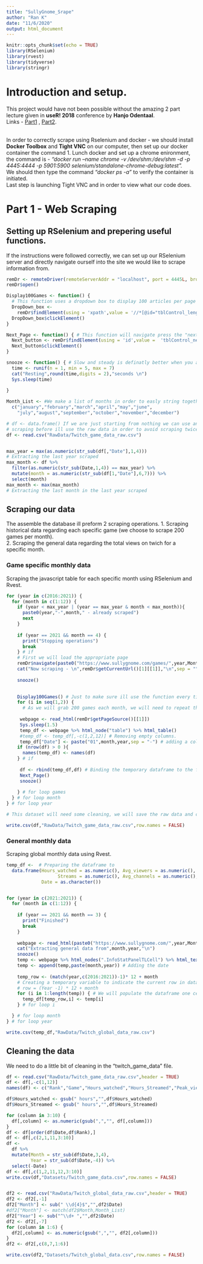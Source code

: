 ```yaml
---
title: "SullyGnome_Srape"
author: "Ran K"
date: "11/6/2020"
output: html_document
---
```


```r
knitr::opts_chunk$set(echo = TRUE)
library(RSelenium)
library(rvest)
library(tidyverse)
library(stringr)
```

# Introduction and setup.

This project would have not been possible without the amazing 2 part lecture given in **useR! 2018** conference by **Hanjo Odentaal**. <br>
Links - [Part1](https://www.youtube.com/watch?v=OxbvFiYxEzI&t=4284s&ab_channel=RConsortium) , [Part2](https://www.youtube.com/watch?v=JcIeWiljQG4&ab_channel=RConsortium). <br> <br>

In order to correctly scrape using Rselenium and docker - we should install **Docker Toolbox** and **Tight VNC** on our computer, then set up our docker container the command 
1. Lunch docker and set up a chrome enironment, the command is - _"docker run --name chrome -v /dev/shm:/dev/shm -d -p 4445:4444 -p 5901:5900 selenium/standalone-chrome-debug:latest"._ <br>
We should then type the command _"docker ps -a"_ to verify the container is initiated. <br>
Last step is launching Tight VNC and in order to view what our code does. 

# Part 1 - Web Scraping




## Setting up RSelenium and prepering useful functions.

If the instructions were followed correctly, we can set up our RSelenium server and directly navigate ourself into the site we would like to scrape information from.

```r
remDr <- remoteDriver(remoteServerAddr = "localhost", port = 4445L, browser = "chrome")
remDr$open()

Display100Games <- function() {
  # This function uses a dropdown box to display 100 articles per page instead of the default 50
  DropDown_box <- 
    remDr$findElement(using = 'xpath',value = '//*[@id="tblControl_length"]/label/select/option[4]')
  DropDown_box$clickElement()
}

Next_Page <- function() { # This function will navigate press the "next button".
  Next_button <- remDr$findElement(using = 'id',value =  'tblControl_next')
  Next_button$clickElement()
}

snooze <- function() { # Slow and steady is definatly better when you are scraping.
  time <- runif(n = 1, min = 5, max = 7)
  cat("Resting",round(time,digits = 2),"seconds \n")
  Sys.sleep(time)
  
}

Month_List <- #We make a list of months in order to easly string together the month and the year
  c("january","february","march","april","may","june",
    "july","august","september","october","november","december")

# df <- data.frame() If we are just starting from nothing we can use an empty dataframe, but as I already did some
# scraping before ill use the raw data in order to avoid scraping twice the same information
df <- read.csv("RawData/Twitch_game_data_raw.csv")


max_year = max(as.numeric(str_sub(df[,"Date"],1,4)))
# Extracting the last year scraped
max_month <- df %>%
  filter(as.numeric(str_sub(Date,1,4)) == max_year) %>%
  mutate(month = as.numeric(str_sub(df[1,"Date"],6,7))) %>%
  select(month)
max_month <- max(max_month)
# Extracting the last month in the last year scraped
```

## Scraping our data

The assemble the database ill preform 2 scraping operations.
1. Scraping historical data regarding each specific game (we choose to scrape 200 games per month). <br>
2. Scraping the general data regarding the total views on twich for a specific month.

### Game specific monthly data

Scraping the javascript table for each specific month using RSelenium and Rvest.

```r

for (year in c(2016:2021)) {
  for (month in c(1:12)) {
    if (year < max_year | (year == max_year & month < max_month)){
      paste0(year,"-",month," - already scraped")
      next
    }
    
    if (year == 2021 && month == 4) {
      print("Stopping operations")
      break
    } # if
    # First we will load the appropriate page
    remDr$navigate(paste0("https://www.sullygnome.com/games/",year,Month_List[month],"/watched"))
    cat("Now scraping - \n",remDr$getCurrentUrl()[1][[1]],"\n",sep = "")
    
    snooze()

    
    Display100Games() # Just to make sure ill use the function every time we load a page
    for (i in seq(1,2)) { 
      # As we will grab 200 games each month, we will need to repeat the process 10 time.
      
     webpage <- read_html(remDr$getPageSource()[[1]])
     Sys.sleep(1.5)
     temp_df <- webpage %>% html_node("table") %>% html_table()
     #temp_df <- temp_df[,-c(1,2,12)] # Removing empty columns.
     temp_df["Date"] <- paste("01",month,year,sep = "-") # adding a column with the date.
    if (nrow(df) > 0 ){
      names(temp_df) <- names(df)  
    } # if
     
     df <- rbind(temp_df,df) # Binding the temporary dataframe to the full one.
     Next_Page()
     snooze()
     
    } # for loop games
  } # for loop month
} # for loop year

# This dataset will need some cleaning, we will save the raw data and clean it later

write.csv(df,"RawData/Twitch_game_data_raw.csv",row.names = FALSE)
```

### General monthly data

Scraping global monthly data using Rvest.

```r

temp_df <-  # Preparing the dataframe to 
  data.frame(Hours_watched = as.numeric(), Avg_viewers = as.numeric(), Peak_viewers = as.numeric(), 
                   Streams = as.numeric(), Avg_channels = as.numeric(), Games_streamed = as.numeric(),
             Date = as.character())


for (year in c(2021:2021)) {
  for (month in c(1:12)) {
    
    if (year == 2021 && month == 3) {
      print("Finished")
      break
    }
    
    webpage <- read_html(paste0("https://www.sullygnome.com/",year,Month_List[month]))
    cat("Extracting general data from",month,year,"\n")
    snooze()
    temp <- webpage %>% html_nodes(".InfoStatPanelTLCell") %>% html_text() # Scraping the general information
    temp <- append(temp,paste(month,year)) # Adding the date
    
    temp_row <- (match(year,c(2016:2021))-1)* 12 + month
    # Creating a temporary variable to indicate the current row in dataframe:
    # row = (Year -1) * 12 + month 
    for (i in 1:length(temp)) { # We will populate the dataframe one cell at a time
      temp_df[temp_row,i] <- temp[i]
    } # for loop i

  } # for loop month
} # for loop year

write.csv(temp_df,"RawData/Twitch_global_data_raw.csv")
```


## Cleaning the data

We need to do a little bit of cleaning in the "twitch_game_data" file.

```r



df <- read.csv("RawData/Twitch_game_data_raw.csv",header = TRUE)
df <- df[,-c(1,12)]
names(df) <- c("Rank","Game","Hours_watched","Hours_Streamed","Peak_viewers","Peak_channels","Streamers","Avg_viewers","Avg_channels","Avg_viewer_ratio","Date")

df$Hours_watched <- gsub(" hours","",df$Hours_watched)
df$Hours_Streamed <- gsub(" hours","",df$Hours_Streamed)

for (column in 3:10) {
  df[,column] <- as.numeric(gsub(",","", df[,column]))
}
df <- df[order(df$Date,df$Rank),]
df <- df[,c(2,1,11,3:10)]
df <-
  df %>%
  mutate(Month = str_sub(df$Date,3,4),
         Year = str_sub(df$Date,-4)) %>%
  select(-Date)
df <- df[,c(1,2,11,12,3:10)]
write.csv(df,"Datasets/Twitch_game_data.csv",row.names = FALSE)


df2 <- read.csv("RawData/Twitch_global_data_raw.csv",header = TRUE)
df2 <- df2[,-1]
df2["Month"] <- sub(" \\d{4}$","",df2$Date)
#df2["Month"] <- match(df2$Month,Month_List)
df2["Year"] <- sub("^\\d+ ","",df2$Date)
df2 <- df2[,-7]
for (column in 1:6) {
  df2[,column] <- as.numeric(gsub(",","", df2[,column]))
}
df2 <- df2[,c(8,7,1:6)]

write.csv(df2,"Datasets/Twitch_global_data.csv",row.names = FALSE)


```





